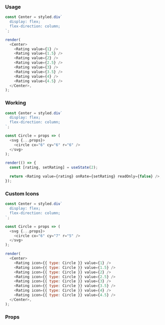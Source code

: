 ### Usage

```javascript state
const Center = styled.div`
  display: flex;
  flex-direction: column;
`;

render(
  <Center>
    <Rating value={1} />
    <Rating value={1.5} />
    <Rating value={2} />
    <Rating value={2.5} />
    <Rating value={3} />
    <Rating value={3.5} />
    <Rating value={4} />
    <Rating value={4.5} />
  </Center>,
);
```

### Working

```javascript state
const Center = styled.div`
  display: flex;
  flex-direction: column;
`;

const Circle = props => (
  <svg {...props}>
    <circle cx="6" cy="6" r="6" />
  </svg>
);

render(() => {
  const [rating, setRating] = useState(2);

  return <Rating value={rating} onRate={setRating} readOnly={false} />;
});
```

### Custom Icons

```javascript state
const Center = styled.div`
  display: flex;
  flex-direction: column;
`;

const Circle = props => (
  <svg {...props}>
    <circle cx="6" cy="7" r="5" />
  </svg>
);

render(
  <Center>
    <Rating icon={{ type: Circle }} value={1} />
    <Rating icon={{ type: Circle }} value={1.5} />
    <Rating icon={{ type: Circle }} value={2} />
    <Rating icon={{ type: Circle }} value={2.5} />
    <Rating icon={{ type: Circle }} value={3} />
    <Rating icon={{ type: Circle }} value={3.5} />
    <Rating icon={{ type: Circle }} value={4} />
    <Rating icon={{ type: Circle }} value={4.5} />
  </Center>,
);
```

### Props

<PropsTable component="Rating" platform="web" />
